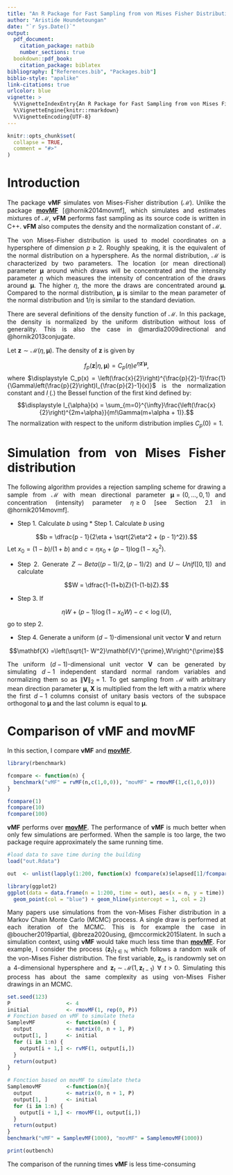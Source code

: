 ```yaml
---
title: "An R Package for Fast Sampling from von Mises Fisher Distribution"
author: "Aristide Houndetoungan"
date: "`r Sys.Date()`"
output:
  pdf_document:
    citation_package: natbib
    number_sections: true
  bookdown::pdf_book:
    citation_package: biblatex
bibliography: ["References.bib", "Packages.bib"]
biblio-style: "apalike"
link-citations: true
urlcolor: blue
vignette: >
  %\VignetteIndexEntry{An R Package for Fast Sampling from von Mises Fisher Distribution}
  %\VignetteEngine{knitr::rmarkdown}
  %\VignetteEncoding{UTF-8}
---
```


<style>
body {
text-align: justify}
</style>

```r
knitr::opts_chunk$set(
  collapse = TRUE,
  comment = "#>"
)
```

# Introduction{-#over}

The package **vMF** simulates von Mises-Fisher distribution ($\mathcal{M}$). Unlike the package [**movMF**](https://CRAN.R-project.org/package=movMF) [@hornik2014movmf], which simulates and estimates mixtures of $\mathcal{M}$, **vFM** performs  fast sampling as its source code is written in C++. **vFM** also computes the density and the normalization constant of $\mathcal{M}$.

The von Mises-Fisher distribution is used to model coordinates on a hypersphere of dimension $p \ge 2$. Roughly speaking, it is the equivalent of the normal distribution on a hypersphere. As the normal distribution, $\mathcal{M}$ is characterized by two parameters. The location (or mean directional) parameter $\boldsymbol{\mu}$ around which draws will be concentrated and the intensity parameter $\eta$ which measures the intensity of concentration of the draws around $\boldsymbol{\mu}$. The higher $\eta$, the more the draws are concentrated around $\boldsymbol{\mu}$. Compared to the normal distribution, $\boldsymbol{\mu}$ is similar to the mean parameter of the normal distribution and $1/\eta$ is similar to the standard deviation.

There are several definitions of the density function of $\mathcal{M}$. In this package, the density is normalized by the uniform distribution without loss of generality. This is also the case in @mardia2009directional and @hornik2013conjugate.

Let $\mathbf{z} \sim \mathcal{M}\left(\eta,\boldsymbol{\mu}\right)$. The density of $\mathbf{z}$ is given by

$$f_p(\mathbf{z}|\eta, \boldsymbol{\mu}) =C_p(\eta) e^{\eta\mathbf{z}'\boldsymbol{\mu}},$$
where $\displaystyle C_p(x) = \left(\frac{x}{2}\right)^{\frac{p}{2}-1}\frac{1}{\Gamma\left(\frac{p}{2}\right)I_{\frac{p}{2}-1}(x)}$ is the normalization constant and $I_.(.)$ the Bessel function of the first kind defined by: $$\displaystyle I_{\alpha}(x) = \sum_{m=0}^{\infty}\frac{\left(\frac{x}{2}\right)^{2m+\alpha}}{m!\Gamma(m+\alpha + 1)}.$$
\noindent The normalization with respect to the uniform distribution implies $C_p(0)=1$.

# Simulation from von Mises Fisher distribution{-#sim}
The following algorithm provides a rejection sampling scheme for drawing a sample from $\mathcal{M}$ with mean directional parameter $\boldsymbol{\mu} = (0, ... , 0, 1)$ and concentration (intensity) parameter $\eta \ge 0$ [see Section 2.1 in @hornik2014movmf]. 

* Step 1. Calculate $b$ using * Step 1. Calculate $b$ using

$$b = \dfrac{p - 1}{2\eta + \sqrt{2\eta^2 + (p - 1)^2}}.$$ Let $x_0 = (1 - b)/(1 + b)$ and $c = \eta x_0 + (p - 1)\log\left(1 - x_0^2\right)$.

* Step 2. Generate $Z \sim Beta((p-1)/2,(p-1)/2)$ and $U \sim Unif([0, 1])$ and calculate

$$W = \dfrac{1-(1+b)Z}{1-(1-b)Z}.$$

* Step 3. If

$$\eta W+(p-1)\log(1-x_0W)-c<\log(U),$$ go to step 2.

* Step 4. Generate a uniform $(d-1)$-dimensional unit vector $\mathbf{V}$ and return

$$\mathbf{X} =\left(\sqrt{1- W^2}\mathbf{V}^{\prime},W\right)^{\prime}$$

The uniform ($d-1$)-dimensional unit vector $\mathbf{V}$ can be generated by simulating $d-1$ independent
standard normal random variables and normalizing them so as $\lVert \mathbf{V} \rVert_2 = 1$. To get
sampling from $\mathcal{M}$ with arbitrary mean direction parameter $\boldsymbol{\mu}$, $\mathbf{X}$ is multiplied
from the left with a matrix where the first $d-1$ columns consist of unitary basis vectors of
the subspace orthogonal to $\boldsymbol{\mu}$ and the last column is equal to $\boldsymbol{\mu}$.

# Comparison of vMF and movMF{-#comp}
In this section, I compare **vMF** and **[movMF](https://CRAN.R-project.org/package=movMF)**. 

<!--First, I compare draws from both packages to make sure that they are the same.

```r
library(vMF)
library(movMF)

n      <- 5 # Number of draws
set.seed(123)
xvMF   <- rvMF(n,c(1,0,0))
set.seed(123)
xmovMF <- rmovMF(n,c(1,0,0))
all.equal(c(xvMF), c(xmovMF))
xvMF
xmovMF
```
The outputs are surprisingly different although the random number generators are fixed. After studying the source code of **[movMF](https://CRAN.R-project.org/package=movMF)**, I notice that the two packages do not code their sampling function in the same way. The function `rmovMF` is more general and is designed to draw samples from a mixture of $\mathcal{M}$. The sampling function first generates $n$ (the sample size) random numbers from the uniform distribution before running the algorithm described above. This simulation modifies the random number generators. One can then obtain the same output by first simulating $n$ numbers from the uniform distribution before calling the function `rvMF`.

```r
n      <- 30
set.seed(123)
ddpcr::quiet(runif(n))
xvMF   <- rvMF(n,c(1,0,0))
set.seed(123)
xmovMF <- rmovMF(n,c(1,0,0))
all.equal(c(xvMF), c(xmovMF))
xvMF[1:5,]
xmovMF[1:5,]
```

I now compare the performance of both packages.-->
```r
library(rbenchmark) 

fcompare <- function(n) {
  benchmark("vMF" = rvMF(n,c(1,0,0)), "movMF" = rmovMF(1,c(1,0,0)))
}

fcompare(1)
fcompare(10)
fcompare(100)
```
**vMF** performs over **[movMF](https://CRAN.R-project.org/package=movMF)**. The performance of **vMF** is much better when only few simulations are performed. When the sample is too large, the two package require approximately the same running time.

```r
#load data to save time during the building
load("out.Rdata")
```
```r
out  <- unlist(lapply(1:200, function(x) fcompare(x)$elapsed[1]/fcompare(x)$elapsed[2]))
```
```r
library(ggplot2)
ggplot(data = data.frame(n = 1:200, time = out), aes(x = n, y = time)) +
  geom_point(col = "blue") + geom_hline(yintercept = 1, col = 2)
```

Many papers use simulations from the von-Mises Fisher distribution in a Markov Chain Monte Carlo (MCMC) process. A single draw is performed at each iteration of the MCMC. This is for example the case in @boucher2019partial, @breza2020using, @mccormick2015latent. In such a simulation context, using **vMF** would take much less time than **[movMF](https://CRAN.R-project.org/package=movMF)**.
For example, I consider the process $\left(\mathbf{z}_t\right)_{t\in\mathbb{N}}$ which follows a random walk of the von-Mises Fisher distribution. The first variable, $\mathbf{z}_0$, is randowmly set on a 4-dimensional hypersphere and $\mathbf{z}_t \sim \mathcal{M}\left(1,\mathbf{z} _ {t - 1}\right)$ $\forall$ $t > 0$. Simulating this process has about the same complexity as using von-Mises Fisher drawings in an MCMC.

```r
set.seed(123)
P                  <- 4
initial            <- rmovMF(1, rep(0, P))
# Fonction based on vMF to simulate theta
SamplevMF          <- function(n) {
  output           <- matrix(0, n + 1, P)
  output[1, ]      <- initial
  for (i in 1:n) {
    output[i + 1,] <- rvMF(1, output[i,])
  }
  return(output)
}

# Fonction based on movMF to simulate theta
SamplemovMF        <-function(n){
  output           <- matrix(0, n + 1, P)
  output[1, ]      <- initial
  for (i in 1:n) {
    output[i + 1,] <- rmovMF(1, output[i,])
  }
  return(output)
}
benchmark("vMF" = SamplevMF(1000), "movMF" = SamplemovMF(1000))
```
```r
print(outbench)
```
The comparison of the running times  **vMF** is less time-consuming